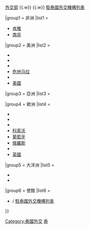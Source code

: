 {{Navbox
| name      = 泰國外交
| title     = {{flagicon|Thailand}} [[泰国外交]]
| state     = {{{state|autocollapse}}}
| bodyclass = hlist
| image     = [[File:Emblem of Thailand.svg|link=|alt=|90px|Coat of arms of Thailand]]
| above     = {{link-en|泰国政府|Government of Thailand|政府}} {{.w}} [[外交部 (泰國)|外交部]] {{.w}} {{link-en|泰國駐外機構列表|List of diplomatic missions of Thailand}} {{.w}} [[駐泰國外交機構列表]]

|group1 = 非洲
|list1  =
* [[泰國－肯亞關係|肯雅]]
* [[泰國－南非關係|南非]]

|group2 = 美洲
|list2  =
* {{link-pt|泰國－巴西關係|Relações entre Brasil e Tailândia|巴西}}
* {{link-en|加拿大－泰國關係|Canada–Thailand relations|加拿大}}
* {{link-es|智泰關係|Relaciones Chile-Tailandia|智利}}
* [[瓜地馬拉－泰國關係|危地马拉]]
* {{link-en|泰墨關係|Mexico–Thailand relations|墨西哥}}
* [[泰美關係|美國]]

|group3 = 亞洲
|list3  = {{Navbox subgroup
  |group1 = [[東南亞國家聯盟|東盟國家]]
  |list1 =
* {{link-en|汶萊－泰國關係|Brunei–Thailand relations|汶萊}}
* [[泰柬关系|柬埔寨]]
* {{link-en|泰國－印度尼西亞關係|Indonesia–Thailand relations|印度尼西亞}}
* [[泰寮關係|寮國]]
* [[馬來西亞－泰國關係|馬來西亞]]
* {{link-en|泰緬關係|Myanmar–Thailand relations|緬甸}}
* {{link-en|泰菲關係|Philippines–Thailand relations|菲律賓}}
* [[新加坡－泰國關係|新加坡]]
* [[泰越關係|越南]]
  |group2 = 其他
  |list2 =
* {{link-az|泰國－阿塞拜疆關係|Azərbaycan–Tailand münasibətləri|阿塞拜疆}}
* {{link-en|泰國－巴林關係|Bahrain-Thailand relations|巴林}}
* {{link-en|泰孟關係|Bangladesh–Thailand relations|孟加拉}}
* {{link-en|泰不關係|Bhutan–Thailand relations|不丹}}
* [[中泰關係|中華人民共和國]]<small>（[[香港與泰國關係|香港]]）</small>
* {{link-de|泰國－东帝汶關係|Osttimoresisch-thailändische Beziehungen|东帝汶}}
* {{link-en|泰國－印度關係|India-Thailand relations|印度}}
* {{link-en|泰以關係|Israel–Thailand relations|以色列}}
* {{link-en|日泰關係|Japan–Thailand relations|日本}}
* [[泰國－巴基斯坦關係|巴基斯坦]]
* [[沙泰關係|沙特阿拉伯]]
* [[卡塔尔-泰国关系|卡塔尔]]
* [[韓泰關係|韓國]]
* [[中華民國與泰國關係|中華民國]]
}}

|group4 = 歐洲
|list4  =
* {{link-en|泰丹關係|Denmark–Thailand relations|丹麥}}
* {{link-en|泰法關係|France–Thailand relations|法國}}
* {{link-de|泰德關係|Deutsch-thailändische Beziehungen|德国}}
* [[泰國－科索沃關係|科索沃]]
* [[葡泰关系|葡萄牙]]
* [[俄泰关系|俄羅斯]]
* {{link-es|泰國－西班牙關係|Relaciones España-Tailandia|西班牙}}
* [[泰英關係|英國]]

|group5 = 大洋洲
|list5  =
* {{link-en|泰澳關係|Australia–Thailand relations|澳大利亞}}
* {{link-en|泰國－新西兰關係|New Zealand–Thailand relations|纽西兰}}

|group6 = 使館
|list6  =
* {{link-en|泰國駐外機構列表|List of diplomatic missions of Thailand}} / [[駐泰國外交機構列表]]
}}<noinclude>
{{collapsible option}}
[[Category:泰國外交]]
[[Category:各國外交導航模板|泰]]
</noinclude>